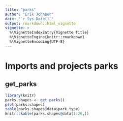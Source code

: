 ```yaml
---
title: "parks"
author: "Erik Johnson"
date: "`r Sys.Date()`"
output: rmarkdown::html_vignette
vignette: >
  %\VignetteIndexEntry{Vignette Title}
  %\VignetteEngine{knitr::rmarkdown}
  %\VignetteEncoding{UTF-8}
---
```


# Imports and projects parks

## get_parks
```r
library(knitr)
parks.shapes <- get_parks()
plot(parks.shapes)
table(parks.shapes@data$park_type)
knitr::kable(parks.shapes@data[1:20,])
```





